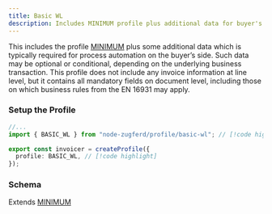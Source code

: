 ```yaml
---
title: Basic WL
description: Includes MINIMUM profile plus additional data for buyer's process automation.
---
```



This includes the profile [MINIMUM](/docs/profiles/minimum) plus some
additional data which is typically required for process automation on the buyer’s side. Such data may
be optional or conditional, depending on the underlying business transaction. This profile does not
include any invoice information at line level, but it contains all mandatory fields on document level,
including those on which business rules from the EN 16931 may apply.

### Setup the Profile

```ts title="invoicer.ts"
//...
import { BASIC_WL } from "node-zugferd/profile/basic-wl"; // [!code highlight]

export const invoicer = createProfile({
  profile: BASIC_WL, // [!code highlight]
});
```

### Schema

Extends [MINIMUM](/docs/profiles/minimum)

<ProfileTree schema={BASIC_WL.schema} />
